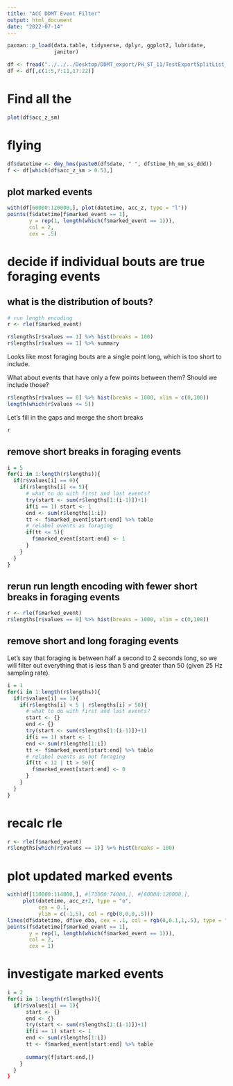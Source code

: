 ```yaml
---
title: "ACC DDMT Event Filter"
output: html_document
date: "2022-07-14"
---
```


```r
pacman::p_load(data.table, tidyverse, dplyr, ggplot2, lubridate,
               janitor)
```

```r
df <- fread("../../../Desktop/DDMT_export/PH_ST_11/TestExportSplitList_continuous_export_split#10_10.txt") %>% clean_names
df <- df[,c(1:5,7:11,17:22)]
```

# Find all the 
```r
plot(df$acc_z_sm)
```


# flying
```r
df$datetime <- dmy_hms(paste0(df$date, " ", df$time_hh_mm_ss_ddd))
f <- df[which(df$acc_z_sm > 0.5),]
```

## plot marked events
```r
with(df[60000:120000,], plot(datetime, acc_z, type = "l"))
points(f$datetime[f$marked_event == 1], 
       y = rep(1, length(which(f$marked_event == 1))), 
       col = 2,
       cex = .5)
```

# decide if individual bouts are true foraging events

## what is the distribution of bouts?
```r
# run length encoding
r <- rle(f$marked_event)

r$lengths[r$values == 1] %>% hist(breaks = 100)
r$lengths[r$values == 1] %>% summary
```
Looks like most foraging bouts are a single point long, which is too short to include.

What about events that have only a few points between them? Should we include those?
```r
r$lengths[r$values == 0] %>% hist(breaks = 1000, xlim = c(0,100))
length(which(r$values <= 5))
```

Let's fill in the gaps and merge the short breaks
```r
r
```

## remove short breaks in foraging events
```r
i = 5
for(i in 1:length(r$lengths)){
  if(r$values[i] == 0){
    if(r$lengths[i] <= 5){
      # what to do with first and last events?
      try(start <- sum(r$lengths[1:(i-1)])+1)
      if(i == 1) start <- 1
      end <- sum(r$lengths[1:i])
      tt <- f$marked_event[start:end] %>% table
      # relabel events as foraging
      if(tt <= 5){
        f$marked_event[start:end] <- 1
      }
    }
  }
}

```

## rerun run length encoding with fewer short breaks in foraging events
```r
r <- rle(f$marked_event)
r$lengths[r$values == 0] %>% hist(breaks = 1000, xlim = c(0,100))
```

## remove short and long foraging events
Let's say that foraging is between half a second to 2 seconds long, so we will filter out everything that is less than 5 and greater than 50 (given 25 Hz sampling rate).

```r
i = 1
for(i in 1:length(r$lengths)){
  if(r$values[i] == 1){
    if(r$lengths[i] < 5 | r$lengths[i] > 50){
      # what to do with first and last events?
      start <- {}
      end <- {}
      try(start <- sum(r$lengths[1:(i-1)])+1)
      if(i == 1) start <- 1
      end <- sum(r$lengths[1:i])
      tt <- f$marked_event[start:end] %>% table
      # relabel events as not foraging
      if(tt < 12 | tt > 50){
        f$marked_event[start:end] <- 0
      }
    }
  }
}

```
# recalc rle
```r
r <- rle(f$marked_event)
r$lengths[which(r$values == 1)] %>% hist(breaks = 100)
```

# plot updated marked events
```r
with(df[110000:114000,], #[73000:74000,], #[60000:120000,], 
     plot(datetime, acc_z+2, type = "o",
          cex = 0.1,
          ylim = c(-1,5), col = rgb(0,0,0,.5)))
lines(df$datetime, df$ve_dba, cex = .1, col = rgb(0,0.1,1,.5), type = "o")
points(f$datetime[f$marked_event == 1], 
       y = rep(1, length(which(f$marked_event == 1))), 
       col = 2,
       cex = 1)
```
# investigate marked events
```r
i = 2
for(i in 1:length(r$lengths)){
  if(r$values[i] == 1){
      start <- {}
      end <- {}
      try(start <- sum(r$lengths[1:(i-1)])+1)
      if(i == 1) start <- 1
      end <- sum(r$lengths[1:i])
      tt <- f$marked_event[start:end] %>% table
      
      summary(f[start:end,])
    }
  }
}
```

